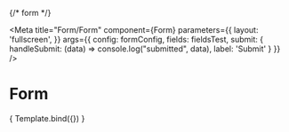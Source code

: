{/* form */}

 
<Meta 
  title="Form/Form"
  component={Form}
  parameters={{
    layout: 'fullscreen',
  }} 
  args={{
    config: formConfig,
    fields: fieldsTest,
    submit: {
      handleSubmit: (data) => console.log("submitted", data),
      label: 'Submit'
    }
  }}
/>



# Form

<Canvas>
  <Story name="Form" >{ Template.bind({}) }</Story>
</Canvas>

